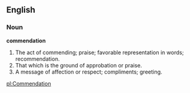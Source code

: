 ==English==

===Noun===

'''commendation'''

#The act of commending; praise; favorable representation in words; recommendation.
#That which is the ground of approbation or praise.
#A message of affection or respect; compliments; greeting.

[[pl:Commendation]]